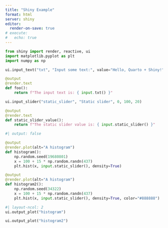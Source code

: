 ```yaml
---
title: "Shiny Example"
format: html
server: shiny
editor:
  render-on-save: true
# execute:
#   echo: true
---
```


```python
from shiny import render, reactive, ui
import matplotlib.pyplot as plt
import numpy as np

ui.input_text("txt", "Input some text:", value="Hello, Quarto + Shiny!")

@output
@render.text
def foo():
    return f"The input text is: { input.txt() }"

ui.input_slider("static_slider", "Static slider", 0, 100, 20)

@output
@render.text
def static_slider_value():
    return f"The static slider value is: { input.static_slider() }"
```


```python
#| output: false

@output
@render.plot(alt="A histogram")
def histogram():
    np.random.seed(19680801)
    x = 100 + 15 * np.random.randn(437)
    plt.hist(x, input.static_slider(), density=True)

@output
@render.plot(alt="A histogram")
def histogram2():
    np.random.seed(34322)
    x = 100 + 15 * np.random.randn(437)
    plt.hist(x, input.static_slider(), density=True, color="#888888")
```

```python
#| layout-ncol: 2
ui.output_plot("histogram")

ui.output_plot("histogram2")
```
